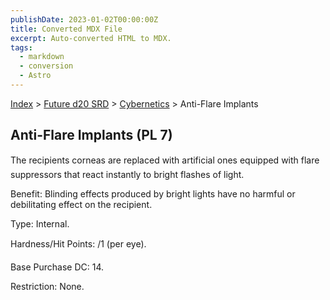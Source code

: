 ```yaml
---
publishDate: 2023-01-02T00:00:00Z
title: Converted MDX File
excerpt: Auto-converted HTML to MDX.
tags:
  - markdown
  - conversion
  - Astro
---
```






[Index](-index) > [Future d20 SRD](future-d20-srd-index) > [Cybernetics](future-d20-srd-cybernetics-index) > Anti-Flare Implants




## Anti-Flare Implants (PL 7)


The recipients corneas are replaced with artificial ones equipped with flare suppressors that react instantly to bright flashes of light.


Benefit: Blinding effects produced by bright lights have no harmful or debilitating effect on the recipient.


Type: Internal.


Hardness/Hit Points: /1 (per eye).


Base Purchase DC: 14.


Restriction: None.



